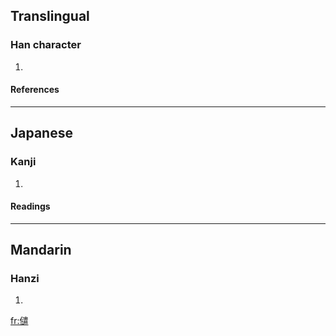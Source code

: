 ==Translingual==
===Han character===
{{Han char|rn=9|rad=人|as=14|sn=16|four=|canj=人卜中口 (OYLR)}}
# {{defn|Han}}
====References====
{{Han ref|kx=0120.070|dkj=01235|dj=0253.220|hdz=10231.010|uh=5119|ud=20761}}
----
==Japanese==
===Kanji===
{{ja-kanji|grade=|rs=人14}}
# {{defn|Japanese}}
====Readings====
{{ja-readings|on=[[けん]] (ken)|kun=[[ひらく]] (hiraku)}}
----
==Mandarin==
===Hanzi===
{{cmn-hanzi|pin=[[qiàn]] (qian4)|wg=ch'ien<sup>4</sup>}}
# {{defn|Mandarin}}

[[fr:儙]]